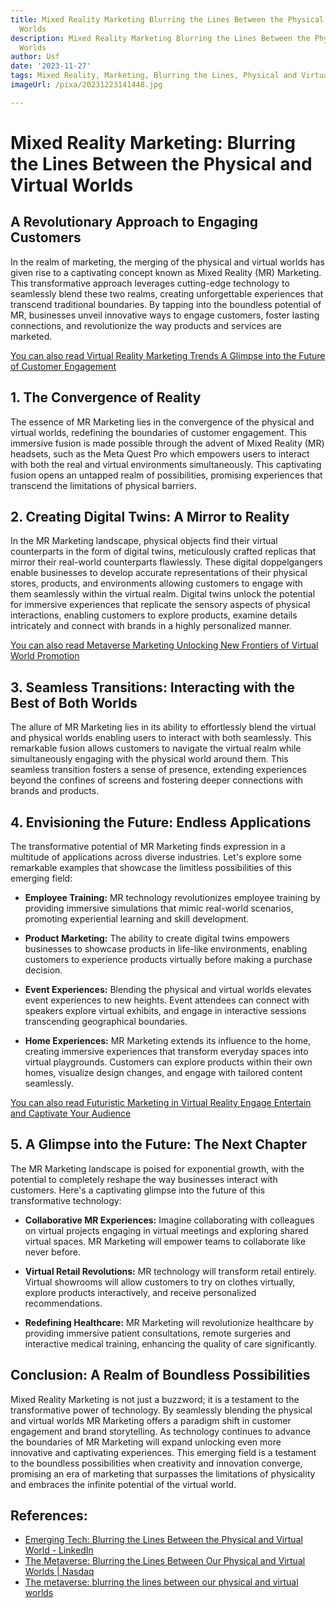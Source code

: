 ```yaml
---
title: Mixed Reality Marketing Blurring the Lines Between the Physical and Virtual
  Worlds
description: Mixed Reality Marketing Blurring the Lines Between the Physical and Virtual
  Worlds
author: Usf
date: '2023-11-27'
tags: Mixed Reality, Marketing, Blurring the Lines, Physical and Virtual Worlds
imageUrl: /pixa/20231223141448.jpg

---
```

# **Mixed Reality Marketing: Blurring the Lines Between the  Physical and Virtual Worlds**

## **A Revolutionary Approach to Engaging Customers**

In the realm of marketing, the  merging of  the physical and virtual worlds has given rise to a captivating concept known as Mixed Reality (MR) Marketing. This  transformative approach leverages cutting-edge technology to seamlessly blend these two realms, creating unforgettable experiences that transcend traditional  boundaries. By tapping into the boundless potential of MR,  businesses unveil innovative ways to engage customers, foster lasting  connections, and revolutionize the way products and services are marketed.

[You can also  read Virtual Reality Marketing  Trends A Glimpse into the Future of Customer Engagement](Virtual%20Reality%20Marketing%20Trends%20A%20Glimpse%20into%20the%20Future%20of%20Customer%20Engagement)


## **1. The Convergence of Reality**

The essence of MR Marketing lies in  the convergence of  the physical and virtual worlds, redefining the boundaries of customer engagement. This immersive fusion is made possible through the advent of  Mixed Reality (MR) headsets, such as the Meta Quest Pro  which empowers users  to interact with both the real  and virtual environments simultaneously. This captivating fusion opens  an untapped realm of  possibilities, promising  experiences that transcend the limitations of  physical barriers.

## **2. Creating Digital Twins: A Mirror to Reality**

In the MR Marketing landscape, physical objects find their  virtual counterparts in the form of digital twins, meticulously crafted replicas that mirror their real-world counterparts flawlessly. These digital doppelgangers enable businesses to  develop accurate representations of  their  physical stores, products, and environments allowing customers to engage with them seamlessly  within the virtual  realm. Digital twins unlock the potential for immersive experiences that  replicate  the sensory aspects of physical interactions, enabling  customers to explore products,  examine details  intricately and connect with brands in a highly personalized manner.

[You can also read Metaverse Marketing Unlocking New Frontiers of Virtual World Promotion](Metaverse%20Marketing%20Unlocking%20New%20Frontiers%20of%20Virtual%20World%20Promotion)


## **3. Seamless Transitions: Interacting with the Best of Both Worlds**

The allure of MR Marketing lies in its ability to effortlessly blend the virtual and physical worlds enabling users to interact with both seamlessly. This remarkable fusion allows customers to navigate the virtual realm while  simultaneously  engaging  with the physical world around them. This seamless transition  fosters a sense of presence, extending experiences beyond the confines of screens and  fostering  deeper connections with brands and products.

## **4. Envisioning  the Future:  Endless Applications**

The transformative potential of MR Marketing finds expression in a multitude of  applications across diverse industries.  Let's explore some remarkable examples that showcase the limitless possibilities of this emerging field:

- **Employee Training:** MR technology revolutionizes employee training  by providing immersive simulations  that mimic real-world  scenarios, promoting experiential learning and skill development.

- **Product Marketing:** The ability to create digital  twins empowers businesses to showcase products in life-like environments, enabling customers to experience products virtually before making a purchase decision.

- **Event Experiences:** Blending the physical and virtual worlds  elevates event experiences to new heights. Event attendees can connect with speakers explore virtual exhibits, and engage in interactive sessions transcending geographical boundaries.

- **Home Experiences:** MR Marketing extends its influence to the home, creating immersive experiences that  transform everyday spaces into virtual playgrounds. Customers can explore products within their own homes, visualize design  changes,  and  engage with tailored  content seamlessly.

[You can also  read Futuristic Marketing in Virtual Reality Engage Entertain and Captivate Your Audience](Futuristic%20Marketing%20in%20Virtual%20Reality%20Engage%2C%20Entertain%2C%20and%20Captivate%20Your%20Audience)


## **5. A Glimpse into the Future: The Next Chapter**

The MR  Marketing landscape is poised for exponential growth, with the potential to completely reshape the way businesses interact with customers. Here's a captivating glimpse  into the future of this  transformative technology:

- **Collaborative MR Experiences:** Imagine  collaborating with colleagues on virtual projects engaging in virtual meetings and exploring shared virtual spaces. MR Marketing will empower teams to  collaborate like never before.

- **Virtual  Retail Revolutions:** MR  technology will transform retail entirely.  Virtual  showrooms will allow customers  to try on clothes  virtually, explore products interactively, and receive personalized recommendations.

- **Redefining Healthcare:** MR Marketing will revolutionize healthcare by providing immersive patient consultations, remote  surgeries and interactive medical training, enhancing the quality  of care significantly.

## **Conclusion: A  Realm of Boundless Possibilities**

Mixed Reality Marketing is not just  a buzzword; it is  a testament to the transformative  power of technology. By  seamlessly blending  the physical and virtual worlds MR Marketing  offers a paradigm shift in customer engagement and brand storytelling. As  technology continues to advance the boundaries of MR Marketing will expand  unlocking even more innovative and captivating experiences. This emerging field is a testament to the boundless  possibilities when creativity and innovation converge, promising an era of marketing that surpasses the limitations of physicality and embraces the infinite potential of the virtual world.

## References:
- [Emerging Tech: Blurring the Lines Between the Physical and Virtual World - LinkedIn](https://www.linkedin.com/pulse/emerging-tech-blurring-lines-between-physical-virtual-alim-williams)
- [The Metaverse: Blurring the Lines Between Our Physical and Virtual Worlds | Nasdaq](https://www.nasdaq.com/articles/the-metaverse%3A-blurring-the-lines-between-our-physical-and-virtual-worlds)
- [The metaverse: blurring the lines between our physical and virtual worlds](https://blog.richardvanhooijdonk.com/en/the-metaverse-blurring-the-lines-between-our-physical-and-virtual-worlds/)
